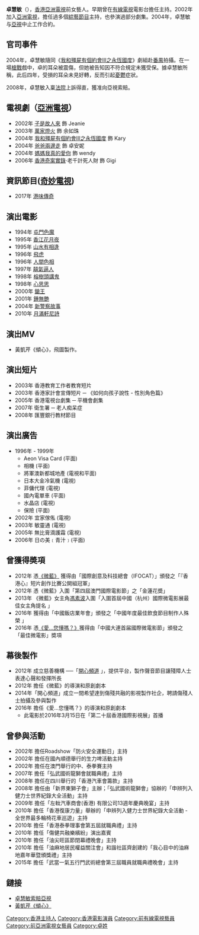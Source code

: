 {{Unreferenced|time=2014-05-07T09:37:29+00:00}}
'''卓慧敏'''（{{bd|？||||catIdx=Z卓}}），[[香港|香港]][[亞洲電視|亞洲電視]]前女藝人。早期曾在[[有線電視|有線電視]]電影台擔任主持。2002年加入[[亞洲電視|亞洲電視]]，擔任過多個[[綜藝節目|綜藝節目]]主持，也參演過部分劇集。2004年，卓慧敏与[[亞視|亞視]]中止工作合約。

== 官司事件 ==
2004年，卓慧敏隨同《[[我和殭屍有個約會III之永恆國度|我和殭屍有個約會III之永恆國度]]》劇組赴[[番禺区|番禺]]拍攝。在一場[[槍戰|槍戰]]戲中，卓的耳朵被震傷，但她被告知因不符合規定未獲受保。據卓慧敏所稱，此后四年，受損的耳朵未見好轉，反而引起[[憂鬱|憂鬱]]症狀。

2008年，卓慧敏入稟[[法院|法院]]上訴得直，獲准向亞視索賠。

== 電視劇（[[亞洲電視|亞洲電視]]） ==
*2002年 [[子是故人來|子是故人來]] 飾 Jeanie
*2003年 [[萬家燈火_(電視劇)|萬家燈火]] 飾 余如珠
*2004年 [[我和殭屍有個約會III之永恆國度|我和殭屍有個約會III之永恆國度]] 飾 Kary
*2004年 [[爸爸兩邊走|爸爸兩邊走]] 飾 卓安妮
*2004年 [[媽媽我真的愛你|媽媽我真的愛你]] 飾 wendy
*2006年 [[香港奇案實錄|香港奇案實錄]]·老千計死人財 飾 Gigi

== 資訊節目([[奇妙電視|奇妙電視]]) ==
*2017年 [[港味傳奇|港味傳奇]]

== 演出電影 ==
*1994年 [[屯門色魔|屯門色魔]]     
*1995年 [[香江花月夜|香江花月夜]]     
*1995年 [[山水有相逢|山水有相逢]]     
*1996年 [[飛虎_(電影)|飛虎]]     
*1996年 [[人間色相|人間色相]]     
*1997年 [[囍氣逼人|囍氣逼人]]     
*1998年 [[榕樹頭講鬼|榕樹頭講鬼]]     
*1998年 [[心思思|心思思]]     
*2000年 [[鎗王|鎗王]]     
*2001年 [[鍾無艷_(電影)|鍾無艷]]     
*2004年 [[新警察故事|新警察故事]]
*2010年 [[月滿軒尼詩|月滿軒尼詩]]

== 演出MV ==
* 黃凱芹《傾心》，飛圖製作。

== 演出短片 ==
* 2003年 香港教育工作者教育短片
* 2003年 香港家計會宣傳短片 ─ 《如何向孩子說性 - 性別角色篇》
* 2005年 香港電視台劇集 ─ 平機會劇集
* 2007年 衛生署 ─ 老人痴呆症
* 2008年 匯豐銀行教材節目

== 演出廣告 ==
* 1996年 - 1999年
** Aeon Visa Card (平面)
** 相機 (平面)
** 將軍澳新都城地產 (電視和平面)
** 日本大金冷氣機 (電視)
** 菲傭代理 (電視)
** 國內電單車 (平面)
** 水晶店 (電視)
** 保險 (平面)
* 2002年 宜家傢俬 (電視)
* 2003年 敏靈通 (電視)
* 2005年 無比膏滴護霜 (電視)
* 2006年 日の美﹝青汁﹞(平面)

== 曾獲得奬項 ==
* 2012年 憑[http://www.funchannel.org.hk/index_topic.php?did=254784&didpath=/254553/254784&charset=big5 《微藍》] {{Wayback|url=http://www.funchannel.org.hk/index_topic.php?did=254784&didpath=%2F254553%2F254784&charset=big5 |date=20170111005004 }}獲得由「國際創意及科技總會（IFOCAT）」頒發之「『香港心』短片創作比賽公開組冠軍」
* 2012年 憑《微藍》入圍「第四屆澳門國際電影節」之「金蓮花奬」
* 2013年 《微藍》女主角[[cmn:馮素波|馮素波]]入圍「入圍首屆中國（杭州）國際微電影展最佳女主角提名 」
* 2016年 獲得由「中國飯店業年會」頒發之「中國年度最佳飲食節目制作人殊榮 」
* 2016年 憑[https://web.archive.org/web/20170111005024/http://funchannel.org.hk/index_topic.php?did=264455&didpath=%2F264455 《愛...您懂嗎？》]獲得由「中國大連首届國際微電影節」頒發之「最佳微電影」奬項

== 幕後製作 ==
* 2012年 成立慈善機構 ──「[http://funchannel.org.hk/ 開心頻道] {{Wayback|url=http://funchannel.org.hk/ |date=20220419034759 }}」，提供平台，製作聲音節目讓殘障人士表達心聲和發揮所長
* 2012年 擔任《微藍》的導演和原創劇本
* 2014年「開心頻道」成立一間希望達到傷殘共融的影視製作社企，聘請傷殘人士拍攝及參與製作
* 2016年 擔任《愛...您懂嗎？》的導演和原創劇本
** 此電影於2016年3月15日在「第二十屆香港國際影視展」首播

== 曾參與活動 ==
* 2002年 擔任Roadshow「防火安全運動日」主持
* 2002年 擔任在國內順德舉行的生力啤活動主持
* 2002年 擔任在澳門舉行的中、泰拳賽主持
* 2007年 擔任「弘武國術龍獅會就職典禮」主持
* 2008年 擔任在四川舉行的「香港汽車會籌款」主持
* 2008年 擔任由「新界東獅子會」主辦；「弘武國術龍獅會」協辦的「申辨列入健力士世界紀錄大全活動」主持
* 2009年 擔任「左軚汽車商會(香港) 有限公司13週年慶典晚宴」主持
* 2010年 擔任「香港復康力量」舉辦的「申辨列入健力士世界紀錄大全活動 - 全世界最多輪椅花車巡遊」主持
* 2010年 擔任「香港泰拳理事會第五屆就職典禮」主持
* 2010年 擔任「傷健共融樂繽紛」演出嘉賓
* 2010年 擔任「油尖旺區節閉幕禮晚會」主持
* 2010年 擔任「油麻地居民權益關注會」和諧社區齊創建的「我心目中的油麻地嘉年華暨頒獎禮」主持
* 2015年 擔任「武當一氣五行門武術總會第三屆職員就職典禮晚會」主持
== 鏈接 ==
*[http://www.chinanews.com.cn/ga/shwx/news/2008/09-10/1377016.shtml 卓慧敏索賠亞視] {{Wayback|url=http://www.chinanews.com.cn/ga/shwx/news/2008/09-10/1377016.shtml |date=20090915181012 }}
*[http://www.youtube.com/watch?v=b3g6T1Z3Txw&NR=1&feature=endscreen 黃凱芹《傾心》]

{{感動香港}}
[[Category:香港主持人|Category:香港主持人]]
[[Category:香港電影演員|Category:香港電影演員]]
[[Category:前有線電視藝員|Category:前有線電視藝員]]
[[Category:前亞洲電視女藝員|Category:前亞洲電視女藝員]]
[[Category:卓姓|Category:卓姓]]
